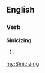 ==English==

===Verb===
'''Sinicizing'''

# {{present participle of|[[sinicize]]}}

[[my:Sinicizing]]